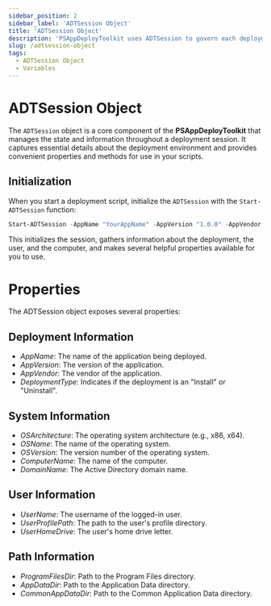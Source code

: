 ```yaml
---
sidebar_position: 2
sidebar_label: 'ADTSession Object'
title: 'ADTSession Object'
description: 'PSAppDeployToolkit uses ADTSession to govern each deployment. You can find more information here'
slug: /adtsession-object
tags:
  - ADTSession Object
  - Variables
---
```


# ADTSession Object

The `ADTSession` object is a core component of the **PSAppDeployToolkit** that manages the state and information throughout a deployment session. It captures essential details about the deployment environment and provides convenient properties and methods for use in your scripts.

## Initialization

When you start a deployment script, initialize the `ADTSession` with the `Start-ADTSession` function:

```powershell
Start-ADTSession -AppName "YourAppName" -AppVersion "1.0.0" -AppVendor "YourVendor" -DeploymentType "Install"
```

This initializes the session, gathers information about the deployment, the user, and the computer, and makes several helpful properties available for you to use.

# Properties
The ADTSession object exposes several properties:

## Deployment Information

- *AppName*: The name of the application being deployed.
- *AppVersion*: The version of the application.
- *AppVendor*: The vendor of the application.
- *DeploymentType*: Indicates if the deployment is an "Install" or "Uninstall".

## System Information

- *OSArchitecture*: The operating system architecture (e.g., x86, x64).
- *OSName*: The name of the operating system.
- *OSVersion*: The version number of the operating system.
- *ComputerName*: The name of the computer.
- *DomainName*: The Active Directory domain name.

## User Information

- *UserName*: The username of the logged-in user.
- *UserProfilePath*: The path to the user's profile directory.
- *UserHomeDrive*: The user's home drive letter.

## Path Information

- *ProgramFilesDir*: Path to the Program Files directory.
- *AppDataDir*: Path to the Application Data directory.
- *CommonAppDataDir*: Path to the Common Application Data directory.
